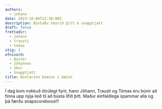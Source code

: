 ```yaml
---
authors:
  - johann
date: 2023-10-06T12:30:00Z
description: Bústaðu skorið þitt á snapptjatt
draft: false
frettadir:
  - johann
  - trausti
  - tomas
stig: 1
efnisord:
  - Búster
  - Jóhannos
  - Skor
  - Snapptjatt
title: Bústarinn kominn í bæinn
---
```


Í dag kom nokkuð ótrúlegt fyrir, hann Jóhann, Trausti og Tómas eru búnir að finna upp nýja leið til að bústa lífið þitt.
Maður einfaldlega spammar alla og þá færðu snapscoreboos!!!
